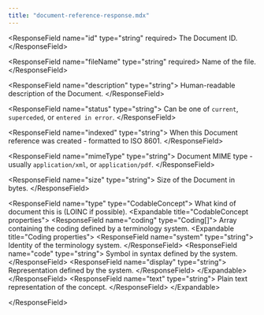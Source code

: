 ```yaml
---
title: "document-reference-response.mdx"
---
```


&lt;ResponseField name="id" type="string" required&gt;
  The Document ID.
&lt;/ResponseField&gt;

&lt;ResponseField name="fileName" type="string" required&gt;
  Name of the file.
&lt;/ResponseField&gt;

&lt;ResponseField name="description" type="string"&gt;
  Human-readable description of the Document.
&lt;/ResponseField&gt;

&lt;ResponseField name="status" type="string"&gt;
  Can be one of `current`, `superceded`, or `entered in error`.
&lt;/ResponseField&gt;

&lt;ResponseField name="indexed" type="string"&gt;
  When this Document reference was created - formatted to ISO 8601.
&lt;/ResponseField&gt;

&lt;ResponseField name="mimeType" type="string"&gt;
    Document MIME type - usually `application/xml`, or `application/pdf`.
&lt;/ResponseField&gt;

&lt;ResponseField name="size" type="string"&gt;
  Size of the Document in bytes.
&lt;/ResponseField&gt;

&lt;ResponseField name="type" type="CodableConcept"&gt;
    What kind of document this is (LOINC if possible).
    &lt;Expandable title="CodableConcept properties"&gt;
        &lt;ResponseField name="coding" type="Coding[]"&gt;
            Array containing the coding defined by a terminology system.
            &lt;Expandable title="Coding properties"&gt;
                &lt;ResponseField name="system" type="string"&gt;
                    Identity of the terminology system.
                &lt;/ResponseField&gt;
                &lt;ResponseField name="code" type="string"&gt;
                    Symbol in syntax defined by the system.
                &lt;/ResponseField&gt;
                &lt;ResponseField name="display" type="string"&gt;
                    Representation defined by the system.
                &lt;/ResponseField&gt;
            &lt;/Expandable&gt;
        &lt;/ResponseField&gt;
        &lt;ResponseField name="text" type="string"&gt;
            Plain text representation of the concept.
        &lt;/ResponseField&gt;
    &lt;/Expandable&gt;

&lt;/ResponseField&gt;

